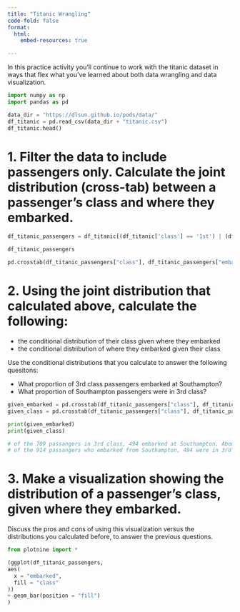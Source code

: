 ```yaml
---
title: "Titanic Wrangling"
code-fold: false
format: 
  html:
    embed-resources: true

---
```

In this practice activity you'll continue to work with the titanic dataset in ways that flex what you've learned about both data wrangling and data visualization.

```python
import numpy as np
import pandas as pd

data_dir = "https://dlsun.github.io/pods/data/"
df_titanic = pd.read_csv(data_dir + "titanic.csv")
df_titanic.head()
```

# 1. Filter the data to include passengers only. Calculate the joint distribution (cross-tab) between a passenger's class and where they embarked.

```python
df_titanic_passengers = df_titanic[(df_titanic['class'] == '1st') | (df_titanic['class'] == '2nd') | (df_titanic['class'] == '3rd')]

df_titanic_passengers
```

```python
pd.crosstab(df_titanic_passengers["class"], df_titanic_passengers["embarked"])
```

# 2. Using the joint distribution that calculated above, calculate the following:

* the conditional distribution of their class given where they embarked
* the conditional distribution of where they embarked given their class

Use the conditional distributions that you calculate to answer the following quesitons:

* What proportion of 3rd class passengers embarked at Southampton?
* What proportion of Southampton passengers were in 3rd class?

```python
given_embarked = pd.crosstab(df_titanic_passengers["class"], df_titanic_passengers["embarked"], normalize = "columns")
given_class = pd.crosstab(df_titanic_passengers["class"], df_titanic_passengers["embarked"], normalize = "index")

print(given_embarked)
print(given_class)

# of the 709 passangers in 3rd class, 494 embarked at Southampton. About 70% of passangers in 3rd class embarked from Southampton
# of the 914 passangers who embarked from Southampton, 494 were in 3rd class. About 54% of passangers who embarked from Southampton were in 3rd class
```

# 3. Make a visualization showing the distribution of a passenger's class, given where they embarked.

Discuss the pros and cons of using this visualization versus the distributions you calculated before, to answer the previous questions.


```python
from plotnine import *

(ggplot(df_titanic_passengers,
aes(
  x = "embarked",
  fill = "class"
))
+ geom_bar(position = "fill")
)
```